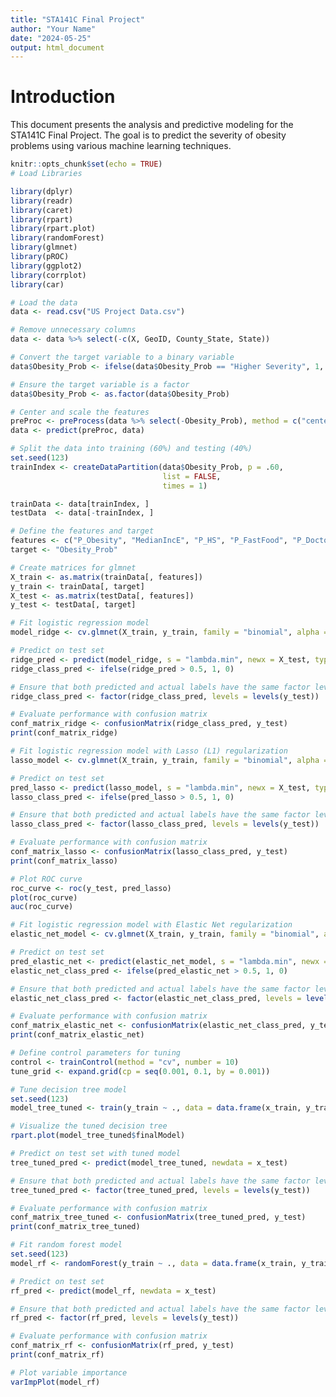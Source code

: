 ```yaml
---
title: "STA141C Final Project"
author: "Your Name"
date: "2024-05-25"
output: html_document
---
```


# Introduction

This document presents the analysis and predictive modeling for the STA141C Final Project. The goal is to predict the severity of obesity problems using various machine learning techniques.

```r
knitr::opts_chunk$set(echo = TRUE)
# Load Libraries

library(dplyr)
library(readr)
library(caret)
library(rpart)
library(rpart.plot)
library(randomForest)
library(glmnet)
library(pROC)
library(ggplot2)
library(corrplot)
library(car)
```


```r
# Load the data
data <- read.csv("US Project Data.csv")

# Remove unnecessary columns
data <- data %>% select(-c(X, GeoID, County_State, State))

# Convert the target variable to a binary variable
data$Obesity_Prob <- ifelse(data$Obesity_Prob == "Higher Severity", 1, 0)

# Ensure the target variable is a factor
data$Obesity_Prob <- as.factor(data$Obesity_Prob)

# Center and scale the features
preProc <- preProcess(data %>% select(-Obesity_Prob), method = c("center", "scale"))
data <- predict(preProc, data)

# Split the data into training (60%) and testing (40%)
set.seed(123)
trainIndex <- createDataPartition(data$Obesity_Prob, p = .60, 
                                  list = FALSE, 
                                  times = 1)

trainData <- data[trainIndex, ]
testData  <- data[-trainIndex, ]

# Define the features and target
features <- c("P_Obesity", "MedianIncE", "P_HS", "P_FastFood", "P_Doctor")
target <- "Obesity_Prob"

# Create matrices for glmnet
X_train <- as.matrix(trainData[, features])
y_train <- trainData[, target]
X_test <- as.matrix(testData[, features])
y_test <- testData[, target]


```


```r
# Fit logistic regression model
model_ridge <- cv.glmnet(X_train, y_train, family = "binomial", alpha = 0)

# Predict on test set
ridge_pred <- predict(model_ridge, s = "lambda.min", newx = X_test, type = "response")
ridge_class_pred <- ifelse(ridge_pred > 0.5, 1, 0)

# Ensure that both predicted and actual labels have the same factor levels
ridge_class_pred <- factor(ridge_class_pred, levels = levels(y_test))

# Evaluate performance with confusion matrix
conf_matrix_ridge <- confusionMatrix(ridge_class_pred, y_test)
print(conf_matrix_ridge)

```

```r
# Fit logistic regression model with Lasso (L1) regularization
lasso_model <- cv.glmnet(X_train, y_train, family = "binomial", alpha = 1)

# Predict on test set
pred_lasso <- predict(lasso_model, s = "lambda.min", newx = X_test, type = "response")
lasso_class_pred <- ifelse(pred_lasso > 0.5, 1, 0)

# Ensure that both predicted and actual labels have the same factor levels
lasso_class_pred <- factor(lasso_class_pred, levels = levels(y_test))

# Evaluate performance with confusion matrix
conf_matrix_lasso <- confusionMatrix(lasso_class_pred, y_test)
print(conf_matrix_lasso)

# Plot ROC curve
roc_curve <- roc(y_test, pred_lasso)
plot(roc_curve)
auc(roc_curve)
```
```r
# Fit logistic regression model with Elastic Net regularization
elastic_net_model <- cv.glmnet(X_train, y_train, family = "binomial", alpha = 0.5)

# Predict on test set
pred_elastic_net <- predict(elastic_net_model, s = "lambda.min", newx = X_test, type = "response")
elastic_net_class_pred <- ifelse(pred_elastic_net > 0.5, 1, 0)

# Ensure that both predicted and actual labels have the same factor levels
elastic_net_class_pred <- factor(elastic_net_class_pred, levels = levels(y_test))

# Evaluate performance with confusion matrix
conf_matrix_elastic_net <- confusionMatrix(elastic_net_class_pred, y_test)
print(conf_matrix_elastic_net)
```




```r
# Define control parameters for tuning
control <- trainControl(method = "cv", number = 10)
tune_grid <- expand.grid(cp = seq(0.001, 0.1, by = 0.001))

# Tune decision tree model
set.seed(123)
model_tree_tuned <- train(y_train ~ ., data = data.frame(x_train, y_train), method = "rpart", tuneGrid = tune_grid, trControl = control)

# Visualize the tuned decision tree
rpart.plot(model_tree_tuned$finalModel)

# Predict on test set with tuned model
tree_tuned_pred <- predict(model_tree_tuned, newdata = x_test)

# Ensure that both predicted and actual labels have the same factor levels
tree_tuned_pred <- factor(tree_tuned_pred, levels = levels(y_test))

# Evaluate performance with confusion matrix
conf_matrix_tree_tuned <- confusionMatrix(tree_tuned_pred, y_test)
print(conf_matrix_tree_tuned)
```


```r
# Fit random forest model
set.seed(123)
model_rf <- randomForest(y_train ~ ., data = data.frame(x_train, y_train), ntree = 500)

# Predict on test set
rf_pred <- predict(model_rf, newdata = x_test)

# Ensure that both predicted and actual labels have the same factor levels
rf_pred <- factor(rf_pred, levels = levels(y_test))

# Evaluate performance with confusion matrix
conf_matrix_rf <- confusionMatrix(rf_pred, y_test)
print(conf_matrix_rf)

# Plot variable importance
varImpPlot(model_rf)
```





























